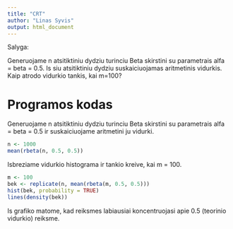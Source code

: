 ```yaml
---
title: "CRT"
author: "Linas Syvis"
output: html_document
---
```


Salyga:

Generuojame n atsitiktiniu dydziu turinciu Beta skirstini su parametrais alfa = beta = 0.5. Is siu atsitiktiniu dydziu suskaiciuojamas aritmetinis vidurkis. Kaip atrodo vidurkio tankis, kai m=100?

Programos kodas
====================================

Generuojame n atsitiktiniu dydziu turinciu Beta skirstini su parametrais alfa = beta = 0.5 ir suskaiciuojame aritmetini ju vidurki.
```r
n <- 1000
mean(rbeta(n, 0.5, 0.5))
```

Isbreziame vidurkio histograma ir tankio kreive, kai m = 100.
```r
m <- 100
bek <- replicate(n, mean(rbeta(m, 0.5, 0.5)))
hist(bek, probability = TRUE)
lines(density(bek))
```

Is grafiko matome, kad reiksmes labiausiai koncentruojasi apie 0.5 (teorinio vidurkio) reiksme.